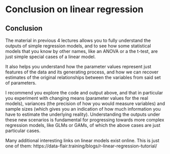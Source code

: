 
# Conclusion on linear regression

## Conclusion

The material in previous 4 lectures allows you to fully understand the outputs of simple regression models, and to see how some statistical models that you know by other names, like an ANOVA or a the t-test, are just simple special cases of a linear model.

It also helps you understand how the parameter values represent just features of the data and its generating process, and how we can recover estimates of the original relationships between the variables from said set of parameters.

I recommend you explore the code and output above, and that in particular you experiment with changing means (parameter values for the real models), variances (the precision of how you would measure variables) and sample sizes (which gives you an indication of how much information you have to estimate the underlying reality). Understanding the outputs under these new scenarios is fundamental for progressing towards more complex regression models, like GLMs or GAMs, of which the above cases are just particular cases.

Many additional interesting links on linear models exist online. This is just one of them: https://data-flair.training/blogs/r-linear-regression-tutorial/
 
